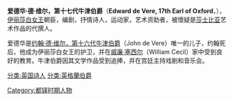 {{unreferenced|time=2011-11-04T14:49:58+00:00}}
'''爱德华·德·维尔，第十七代牛津伯爵'''（'''Edward de Vere, 17th Earl of Oxford'''，{{bd|1550年|4月12日|1604年|6月24日|catIdx=E}}），[[伊利沙伯一世_(英格蘭)|伊丽莎白女王]]朝臣，编剧，抒情诗人，运动家，艺术资助者，被懷疑是[[莎士比亚|莎士比亚]]艺术作品的代撰人。

爱德华是[[约翰·德·维尔，第十六代牛津伯爵|约翰·德·维尔，第十六代牛津伯爵]]（John de Vere）唯一的儿子，约翰死后，他成为伊丽莎白女王的护卫，并在[[威廉·塞西尔|威廉·塞西尔]]（William Cecil）家中受到良好的教育。牛津伯爵因其文学作品受到追捧，并在宫廷主持戏剧和音乐会。

[[分类:英国诗人|分类:英国诗人]]
[[分类:英格蘭伯爵|分类:英格蘭伯爵]]
[[Category:都铎时期人物|Category:都铎时期人物]]
{{Authority control}}